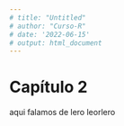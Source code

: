 ```yaml
---
# title: "Untitled"
# author: "Curso-R"
# date: '2022-06-15'
# output: html_document
---
```


# Capítulo 2 

aqui falamos de lero leorlero 